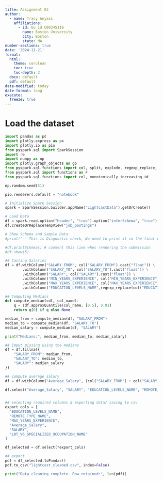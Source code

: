 ```yaml
---
title: Assignment 03
author:
  - name: Tracy Anyasi
    affiliations:
      - id: bu id U00345116
        name: Boston University
        city: Boston
        state: MA
number-sections: true
date: '2024-11-21'
format:
  html:
    theme: cerulean
    toc: true
    toc-depth: 2
  docx: default
  pdf: default
date-modified: today
date-format: long
execute: 
  freeze: true
---
```


# Load the dataset

```python
import pandas as pd
import plotly.express as px
import plotly.io as pio
from pyspark.sql import SparkSession
import re
import numpy as np
import plotly.graph_objects as go
from pyspark.sql.functions import col, split, explode, regexp_replace, transform, when
from pyspark.sql import functions as F
from pyspark.sql.functions import col, monotonically_increasing_id

np.random.seed(51)

pio.renderers.default = "notebook"

# Initialize Spark Session
spark = SparkSession.builder.appName("LightcastData").getOrCreate()

# Load Data
df = spark.read.option("header", "true").option("inferSchema", "true").option("multiLine","true").option("escape", "\"").csv("data/lightcast_job_postings.csv")
df.createOrReplaceTempView("job_postings")

# Show Schema and Sample Data
#print("---This is Diagnostic check, No need to print it in the final doc---")

#df.printSchema() # comment this line when rendering the submission
#df.show(5)


```

```python
## Casting Salaries
df = df.withColumn("SALARY_FROM", col("SALARY_FROM").cast("float")) \
        .withColumn("SALARY_TO", col("SALARY_TO").cast("float")) \
        .withColumn("SALARY", col("SALARY").cast("float")) \
        .withColumn("MIN_YEARS_EXPERIENCE", col("MIN_YEARS_EXPERIENCE").cast("float")) \
        .withColumn("MAX_YEARS_EXPERIENCE", col("MAX_YEARS_EXPERIENCE").cast("float")) \
        .withColumn("EDUCATION_LEVELS_NAME",regexp_replace(col("EDUCATION_LEVELS_NAME"), r"[\n\r]", "")) \

## Computing Medians
def compute_median(sdf, col_name):
    q = sdf.approxQuantile(col_name, [0.5], 0.01)
    return q[0] if q else None

median_from = compute_median(df, "SALARY_FROM")
median_to = compute_median(df, "SALARY_TO")
median_salary = compute_median(df, "SALARY")

print("Medians:", median_from, median_to, median_salary)

## Imput missing using the medians
df = df.fillna({
    "SALARY_FROM": median_from,
    "SALARY_TO": median_to,
    "SALARY": median_salary
})

## compute average salary
df = df.withColumn("Average_Salary", (col("SALARY_FROM") + col("SALARY_TO"))/2)

df.select("Average_Salary", "SALARY", "EDUCATION_LEVELS_NAME", "REMOTE_TYPE_NAME", "MAX_YEARS_EXPERIENCE", "LOT_V6_SPECIALIZED_OCCUPATION_NAME").show(5, truncate=False)


## selecting required columns & exporting data/ saving to csv
export_cols = [
  "EDUCATION_LEVELS_NAME",
  "REMOTE_TYPE_NAME",
  "MAX_YEARS_EXPERIENCE",
  "Average_Salary",
  "SALARY",
  "LOT_V6_SPECIALIZED_OCCUPATION_NAME"
]

df_selected = df.select(*export_cols)

## export
pdf = df_selected.toPandas()
pdf.to_csv("lightcast_cleaned.csv", index=False)

print("Data cleaning complete. Row retained:", len(pdf))

```